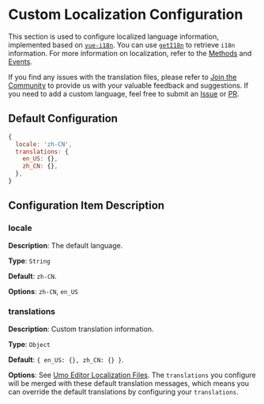 # Custom Localization Configuration

This section is used to configure localized language information, implemented based on [`vue-i18n`](https://vue-i18n.intlify.dev/guide/introduction.html). You can use [`getI18n`](/en/docs/methods#geti18n) to retrieve `i18n` information. For more information on localization, refer to the [Methods](/en/docs/methods) and [Events](/en/docs/events).

If you find any issues with the translation files, please refer to [Join the Community](/en/docs#join-the-community) to provide us with your valuable feedback and suggestions. If you need to add a custom language, feel free to submit an [Issue](https://github.com/umodoc/editor/issues) or [PR](https://github.com/umodoc/editor/pulls).

## Default Configuration

```js
{
  locale: 'zh-CN',
  translations: {
    en_US: {},
    zh_CN: {},
  },
}
```

## Configuration Item Description

### locale

**Description**: The default language.

**Type**: `String`

**Default**: `zh-CN`.

**Options**: `zh-CN`, `en_US`

### translations

**Description**: Custom translation information.

**Type**: `Object`

**Default**: `{ en_US: {}, zh_CN: {} }`.

**Options**: See [Umo Editor Localization Files](https://github.com/umodoc/editor/blob/main/src/locales). The `translations` you configure will be merged with these default translation messages, which means you can override the default translations by configuring your `translations`.